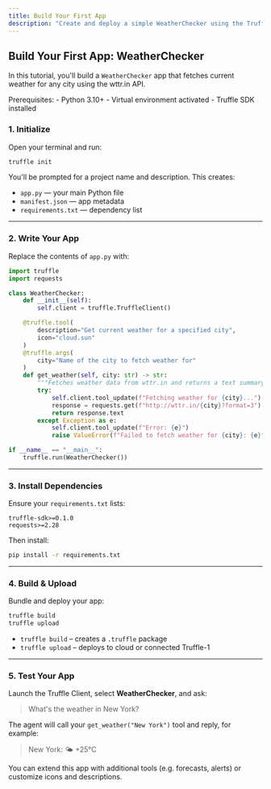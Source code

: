 ```yaml
---
title: Build Your First App
description: "Create and deploy a simple WeatherChecker using the Truffle SDK"
---
```


## Build Your First App: WeatherChecker

In this tutorial, you'll build a `WeatherChecker` app that fetches current weather for any city using the wttr.in API.

<Info>
Prerequisites:
- Python 3.10+
- Virtual environment activated
- Truffle SDK installed
</Info>

### 1. Initialize

Open your terminal and run:

```bash
truffle init
```

You'll be prompted for a project name and description. This creates:

- `app.py` — your main Python file  
- `manifest.json` — app metadata  
- `requirements.txt` — dependency list  

---

### 2. Write Your App

Replace the contents of `app.py` with:

```python
import truffle
import requests

class WeatherChecker:
    def __init__(self):
        self.client = truffle.TruffleClient()

    @truffle.tool(
        description="Get current weather for a specified city",
        icon="cloud.sun"
    )
    @truffle.args(
        city="Name of the city to fetch weather for"
    )
    def get_weather(self, city: str) -> str:
        """Fetches weather data from wttr.in and returns a text summary."""
        try:
            self.client.tool_update(f"Fetching weather for {city}...")
            response = requests.get(f"http://wttr.in/{city}?format=3")
            return response.text
        except Exception as e:
            self.client.tool_update(f"Error: {e}")
            raise ValueError(f"Failed to fetch weather for {city}: {e}")

if __name__ == "__main__":
    truffle.run(WeatherChecker())
```

---

### 3. Install Dependencies

Ensure your `requirements.txt` lists:

```text
truffle-sdk>=0.1.0
requests>=2.28
```

Then install:

```bash
pip install -r requirements.txt
```

---

### 4. Build & Upload

Bundle and deploy your app:

```bash
truffle build
truffle upload
```

- `truffle build` – creates a `.truffle` package  
- `truffle upload` – deploys to cloud or connected Truffle-1  

---

### 5. Test Your App

Launch the Truffle Client, select **WeatherChecker**, and ask:

> What's the weather in New York?

The agent will call your `get_weather("New York")` tool and reply, for example:

> New York: 🌤 +25°C

<Tip>
You can extend this app with additional tools (e.g. forecasts, alerts) or customize icons and descriptions.
</Tip>
